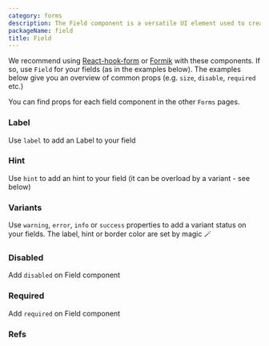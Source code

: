 ```yaml
---
category: forms
description: The Field component is a versatile UI element used to create input areas in forms. It typically includes a label and optional helper text or validation messages. This component ensures consistency and accessibility in form design, providing a structured and user-friendly way to capture user input.
packageName: field
title: Field
---
```


We recommend using [React-hook-form](https://react-hook-form.com/) or [Formik](https://github.com/jaredpalmer/formik) with these components. If so, use `Field` for your fields (as in the examples below). The examples below give you an overview of common props (e.g. `size`, `disable`, `required` etc.)

You can find props for each field component in the other `Forms` pages.

### Label

Use `label` to add an Label to your field

<div data-playground="label.tsx" data-component="Field"></div>

### Hint

Use `hint` to add an hint to your field (it can be overload by a variant - see below)

<div data-playground="hint.tsx" data-component="Field"></div>

### Variants

Use `warning`, `error`, `info` or `success` properties to add a variant status on your fields. The label, hint or border color are set by magic 🪄

<div data-playground="variants.tsx" data-component="Field"></div>

### Disabled

Add `disabled` on Field component

<div data-playground="disabled.tsx" data-component="Field"></div>

### Required

Add `required` on Field component

<div data-playground="required.tsx" data-component="Field"></div>

### Refs

<div data-playground="refs.tsx" data-component="Field"></div>
